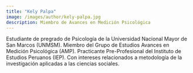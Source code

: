 ```yaml
---
title: "Kely Palpa"
image: /images/author/kely-palpa.jpg
description: Miembro de Avances en Medición Psicológica
---
```


Estudiante de pregrado de Psicología de la Universidad Nacional Mayor de San Marcos (UNMSM). Miembro del Grupo de Estudios Avances en Medición Psicológica (AMP). Practicante Pre-Profesional del Instituto de Estudios Peruanos (IEP). Con intereses relacionados a metodología de la investigación aplicadas a las ciencias sociales.